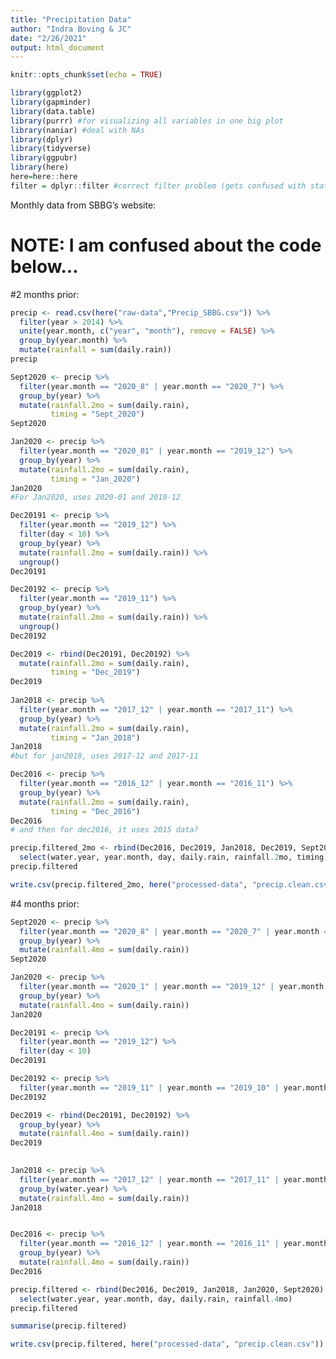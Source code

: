 ```yaml
---
title: "Precipitation Data"
author: "Indra Boving & JC"
date: "2/26/2021"
output: html_document
---
```


```r
knitr::opts_chunk$set(echo = TRUE)
```

```r
library(ggplot2)
library(gapminder)
library(data.table)
library(purrr) #for visualizing all variables in one big plot
library(naniar) #deal with NAs
library(dplyr)
library(tidyverse)
library(ggpubr)
library(here)
here=here::here
filter = dplyr::filter #correct filter problem (gets confused with stats::filter)
```

Monthly data from SBBG's website: 

# NOTE: I am confused about the code below...

#2 months prior: 

```r
precip <- read.csv(here("raw-data","Precip_SBBG.csv")) %>% 
  filter(year > 2014) %>%
  unite(year.month, c("year", "month"), remove = FALSE) %>%
  group_by(year.month) %>%
  mutate(rainfall = sum(daily.rain))
precip 

Sept2020 <- precip %>%
  filter(year.month == "2020_8" | year.month == "2020_7") %>%
  group_by(year) %>%
  mutate(rainfall.2mo = sum(daily.rain), 
         timing = "Sept_2020")
Sept2020

Jan2020 <- precip %>%
  filter(year.month == "2020_01" | year.month == "2019_12") %>%
  group_by(year) %>%
  mutate(rainfall.2mo = sum(daily.rain), 
         timing = "Jan_2020")
Jan2020
#For Jan2020, uses 2020-01 and 2019-12

Dec20191 <- precip %>%
  filter(year.month == "2019_12") %>%
  filter(day < 10) %>%
  group_by(year) %>%
  mutate(rainfall.2mo = sum(daily.rain)) %>%
  ungroup()
Dec20191

Dec20192 <- precip %>%
  filter(year.month == "2019_11") %>%
  group_by(year) %>%
  mutate(rainfall.2mo = sum(daily.rain)) %>%
  ungroup()
Dec20192

Dec2019 <- rbind(Dec20191, Dec20192) %>%
  mutate(rainfall.2mo = sum(daily.rain),
         timing = "Dec_2019")
Dec2019
  
Jan2018 <- precip %>%
  filter(year.month == "2017_12" | year.month == "2017_11") %>%
  group_by(year) %>%
  mutate(rainfall.2mo = sum(daily.rain), 
         timing = "Jan_2018")
Jan2018
#but for jan2018, uses 2017-12 and 2017-11

Dec2016 <- precip %>%
  filter(year.month == "2016_12" | year.month == "2016_11") %>%
  group_by(year) %>%
  mutate(rainfall.2mo = sum(daily.rain), 
         timing = "Dec_2016")
Dec2016
# and then for dec2016, it uses 2015 data?

precip.filtered_2mo <- rbind(Dec2016, Dec2019, Jan2018, Dec2019, Sept2020, Jan2020) %>%
  select(water.year, year.month, day, daily.rain, rainfall.2mo, timing)
precip.filtered

write.csv(precip.filtered_2mo, here("processed-data", "precip.clean.csv"))
```

#4 months prior: 

```r
Sept2020 <- precip %>%
  filter(year.month == "2020_8" | year.month == "2020_7" | year.month == "2020_6" | year.month == "2020_5") %>%
  group_by(year) %>%
  mutate(rainfall.4mo = sum(daily.rain))
Sept2020

Jan2020 <- precip %>%
  filter(year.month == "2020_1" | year.month == "2019_12" | year.month == "2019_11" | year.month == "2019_10") %>%
  group_by(year) %>%
  mutate(rainfall.4mo = sum(daily.rain))
Jan2020

Dec20191 <- precip %>%
  filter(year.month == "2019_12") %>%
  filter(day < 10) 
Dec20191

Dec20192 <- precip %>%
  filter(year.month == "2019_11" | year.month == "2019_10" | year.month == "2019_9")
Dec20192

Dec2019 <- rbind(Dec20191, Dec20192) %>%
  group_by(year) %>%
  mutate(rainfall.4mo = sum(daily.rain))
Dec2019
  

Jan2018 <- precip %>%
  filter(year.month == "2017_12" | year.month == "2017_11" | year.month == "2017_10" | year.month == "2017_9") %>%
  group_by(water.year) %>%
  mutate(rainfall.4mo = sum(daily.rain))
Jan2018


Dec2016 <- precip %>%
  filter(year.month == "2016_12" | year.month == "2016_11" | year.month == "2016_10" | year.month == "2016_9") %>%
  group_by(year) %>%
  mutate(rainfall.4mo = sum(daily.rain))
Dec2016

precip.filtered <- rbind(Dec2016, Dec2019, Jan2018, Jan2020, Sept2020) %>%
  select(water.year, year.month, day, daily.rain, rainfall.4mo)
precip.filtered

summarise(precip.filtered)

write.csv(precip.filtered, here("processed-data", "precip.clean.csv"))
```